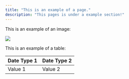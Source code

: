 ```yaml
---
title: "This is an example of a page."
description: "This pages is under a example section!"
---
```


This is an example of an image:

![](/Screenshot2025-01-26100134.png)

This is an example of a table:

| Date Type 1 | Date Type 2 |
| ----------- | ----------- |
| Value 1     | Value 2     |